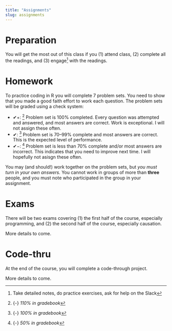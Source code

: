 ```yaml
---
title: "Assignments"
slug: assignments
---
```


# Preparation

<span class="newthought">You will get the most out of this class</span> if you (1) attend class, (2) complete all the readings, and (3) engage^[Take detailed notes, do practice exercises, ask for help on the Slack]  with the readings.


# Homework

<span class="newthought">To practice coding in R</span> you will complete 7 problem sets. You need to show that you made a good faith effort to work each question. The problem sets will be graded using a check system:

- ✔+: ^[{-} *110% in gradebook*] Problem set is 100% completed. Every question was attempted and answered, and most answers are correct. Work is exceptional. I will not assign these often.
- ✔: ^[{-} *100% in gradebook*] Problem set is 70–99% complete and most answers are correct. This is the expected level of performance.
- ✔−: ^[{-} *50% in gradebook*] Problem set is less than 70% complete and/or most answers are incorrect. This indicates that you need to improve next time. I will hopefully not asisgn these often.

You may (and should!) work together on the problem sets, but *you must turn in your own answers.* You cannot work in groups of more than **three** people, and you must note who participated in the group in your assignment.



# Exams

<span class="newthought">There will be two exams</span> covering (1) the first half of the course, especially programming, and (2) the second half of the course, especially causation.

More details to come.


# Code-thru

<span class="newthought">At the end of the course,</span> you will complete a code-through project. 

More details to come.

